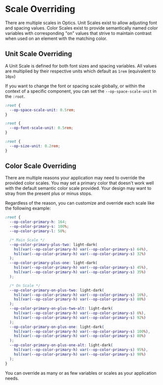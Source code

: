 
<Meta title="Overview/Scale Overriding" />

# Scale Overriding

There are multiple scales in Optics. Unit Scales exist to allow adjusting font and spacing values. Color Scales exist to provide semantically named color variables with corresponding "on" values that strive to maintain contrast when used on an element with the matching color.

## Unit Scale Overriding

A Unit Scale is defined for both font sizes and spacing variables. All values are multiplied by their respective units which default as `1rem` (equivalent to `10px`)

If you want to change the font or spacing scale globally, or within the context of a specific component, you can set the `--op-space-scale-unit` in the `:root`.

```css
:root {
  --op-space-scale-unit: 0.5rem;
}
```

```css
:root {
  --op-font-scale-unit: 0.5rem;
}
```

```css
:root {
  --op-size-unit: 0.2rem;
}
```

## Color Scale Overriding

There are multiple reasons your application may need to override the provided color scales. You may set a primary color that doesn't work well with the default semantic color scale provided. Your design may want to stray from the present plus or minus stops.

Regardless of the reason, you can customize and override each scale like the following example:

```css
:root {
  --op-color-primary-h: 164;
  --op-color-primary-s: 100%;
  --op-color-primary-l: 50%;

  /* Main Scale */
  --op-color-primary-plus-two: light-dark(
    hsl(var(--op-color-primary-h) var(--op-color-primary-s) 64%),
    hsl(var(--op-color-primary-h) var(--op-color-primary-s) 32%)
  );
  --op-color-primary-plus-one: light-dark(
    hsl(var(--op-color-primary-h) var(--op-color-primary-s) 45%),
    hsl(var(--op-color-primary-h) var(--op-color-primary-s) 35%)
  );

  /* On Scale */
  --op-color-primary-on-plus-two: light-dark(
    hsl(var(--op-color-primary-h) var(--op-color-primary-s) 16%),
    hsl(var(--op-color-primary-h) var(--op-color-primary-s) 80%)
  );
  --op-color-primary-on-plus-two-alt: light-dark(
    hsl(var(--op-color-primary-h) var(--op-color-primary-s) 6%),
    hsl(var(--op-color-primary-h) var(--op-color-primary-s) 92%)
  );
  --op-color-primary-on-plus-one: light-dark(
    hsl(var(--op-color-primary-h) var(--op-color-primary-s) 100%),
    hsl(var(--op-color-primary-h) var(--op-color-primary-s) 80%)
  );
  --op-color-primary-on-plus-one-alt: light-dark(
    hsl(var(--op-color-primary-h) var(--op-color-primary-s) 95%),
    hsl(var(--op-color-primary-h) var(--op-color-primary-s) 98%)
  );
}
```

You can override as many or as few variables or scales as your application needs.
